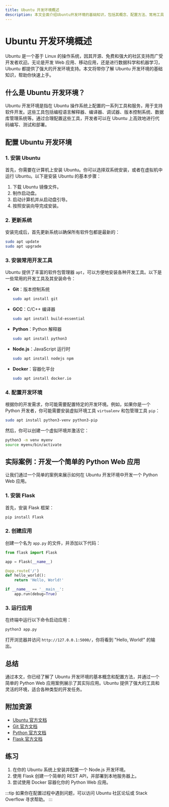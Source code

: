 ```yaml
---
title: Ubuntu 开发环境概述
description: 本文全面介绍Ubuntu开发环境的基础知识，包括其概念、配置方法、常用工具以及实际应用场景，适合初学者快速上手。
---
```


# Ubuntu 开发环境概述

Ubuntu 是一个基于 Linux 的操作系统，因其开源、免费和强大的社区支持而广受开发者欢迎。无论是开发 Web 应用、移动应用，还是进行数据科学和机器学习，Ubuntu 都提供了强大的开发环境支持。本文将带你了解 Ubuntu 开发环境的基础知识，帮助你快速上手。

## 什么是 Ubuntu 开发环境？

Ubuntu 开发环境是指在 Ubuntu 操作系统上配置的一系列工具和服务，用于支持软件开发。这些工具包括编程语言解释器、编译器、调试器、版本控制系统、数据库管理系统等。通过合理配置这些工具，开发者可以在 Ubuntu 上高效地进行代码编写、测试和部署。

## 配置 Ubuntu 开发环境

### 1. 安装 Ubuntu

首先，你需要在计算机上安装 Ubuntu。你可以选择双系统安装，或者在虚拟机中运行 Ubuntu。以下是安装 Ubuntu 的基本步骤：

1. 下载 Ubuntu 镜像文件。
2. 制作启动盘。
3. 启动计算机并从启动盘引导。
4. 按照安装向导完成安装。

### 2. 更新系统

安装完成后，首先更新系统以确保所有软件包都是最新的：

```bash
sudo apt update
sudo apt upgrade
```

### 3. 安装常用开发工具

Ubuntu 提供了丰富的软件包管理器 `apt`，可以方便地安装各种开发工具。以下是一些常用的开发工具及其安装命令：

- **Git**：版本控制系统
  ```bash
  sudo apt install git
  ```

- **GCC**：C/C++ 编译器
  ```bash
  sudo apt install build-essential
  ```

- **Python**：Python 解释器
  ```bash
  sudo apt install python3
  ```

- **Node.js**：JavaScript 运行时
  ```bash
  sudo apt install nodejs npm
  ```

- **Docker**：容器化平台
  ```bash
  sudo apt install docker.io
  ```

### 4. 配置开发环境

根据你的开发需求，你可能需要配置特定的开发环境。例如，如果你是一个 Python 开发者，你可能需要安装虚拟环境工具 `virtualenv` 和包管理工具 `pip`：

```bash
sudo apt install python3-venv python3-pip
```

然后，你可以创建一个虚拟环境并激活它：

```bash
python3 -m venv myenv
source myenv/bin/activate
```

## 实际案例：开发一个简单的 Python Web 应用

让我们通过一个简单的案例来展示如何在 Ubuntu 开发环境中开发一个 Python Web 应用。

### 1. 安装 Flask

首先，安装 Flask 框架：

```bash
pip install Flask
```

### 2. 创建应用

创建一个名为 `app.py` 的文件，并添加以下代码：

```python
from flask import Flask

app = Flask(__name__)

@app.route('/')
def hello_world():
    return 'Hello, World!'

if __name__ == '__main__':
    app.run(debug=True)
```

### 3. 运行应用

在终端中运行以下命令启动应用：

```bash
python3 app.py
```

打开浏览器并访问 `http://127.0.0.1:5000/`，你将看到 "Hello, World!" 的输出。

## 总结

通过本文，你已经了解了 Ubuntu 开发环境的基本概念和配置方法，并通过一个简单的 Python Web 应用案例展示了其实际应用。Ubuntu 提供了强大的工具和灵活的环境，适合各种类型的开发任务。

## 附加资源

- [Ubuntu 官方文档](https://ubuntu.com/documentation)
- [Git 官方文档](https://git-scm.com/doc)
- [Python 官方文档](https://docs.python.org/3/)
- [Flask 官方文档](https://flask.palletsprojects.com/)

## 练习

1. 在你的 Ubuntu 系统上安装并配置一个 Node.js 开发环境。
2. 使用 Flask 创建一个简单的 REST API，并部署到本地服务器上。
3. 尝试使用 Docker 容器化你的 Python Web 应用。

:::tip
如果你在配置过程中遇到问题，可以访问 Ubuntu 社区论坛或 Stack Overflow 寻求帮助。
:::